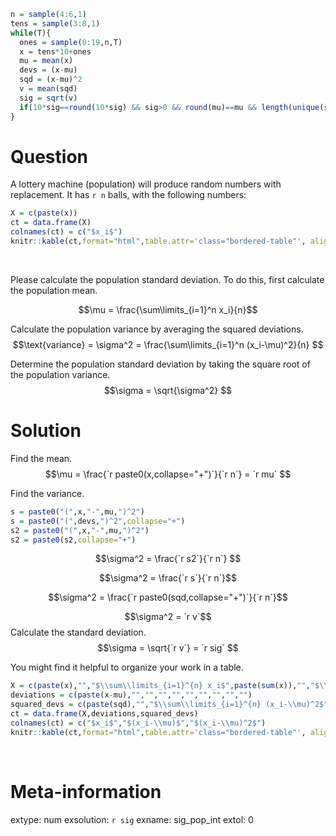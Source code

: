 ```r
n = sample(4:6,1)
tens = sample(3:8,1)
while(T){
  ones = sample(0:19,n,T)
  x = tens*10+ones
  mu = mean(x)
  devs = (x-mu)
  sqd = (x-mu)^2
  v = mean(sqd)
  sig = sqrt(v)
  if(10*sig==round(10*sig) && sig>0 && round(mu)==mu && length(unique(sqd))>1){break}
}
```

Question
========

<style type="text/css" rel="stylesheet">
.bordered-table {
    border-collapse: collapse;
    border-spacing: 0;
    border:2px solid #000000;
}
.bordered-table th {
    border:2px solid #000000;
    padding: 4px;
}
.bordered-table td{
    border:2px solid #000000;
    padding: 4px;
}
</style>

A lottery machine (population) will produce random numbers with replacement. It has `r n` balls, with the following numbers:

```r
X = c(paste(x))
ct = data.frame(X)
colnames(ct) = c("$x_i$")
knitr::kable(ct,format="html",table.attr='class="bordered-table"', align = "cccc",row.names=F)
```
\


Please calculate the population standard deviation. To do this, first calculate the population mean.

$$\mu = \frac{\sum\limits_{i=1}^n x_i}{n}$$

Calculate the population variance by averaging the squared deviations.
$$\text{variance} = \sigma^2 = \frac{\sum\limits_{i=1}^n (x_i-\mu)^2}{n} $$

Determine the population standard deviation by taking the square root of the population variance.
$$\sigma = \sqrt{\sigma^2} $$


Solution
========

<style type="text/css" rel="stylesheet">
.bordered-table {
    border-collapse: collapse;
    border-spacing: 0;
    border:2px solid #000000;
}
.bordered-table th {
    border:2px solid #000000;
    padding: 4px;
}
.bordered-table td{
    border:2px solid #000000;
    padding: 4px;
}
</style>

Find the mean.
$$\mu = \frac{`r paste0(x,collapse="+")`}{`r n`} = `r mu` $$

Find the variance.

```r
s = paste0("(",x,"-",mu,")^2")
s = paste0("(",devs,")^2",collapse="+")
s2 = paste0("(",x,"-",mu,")^2")
s2 = paste0(s2,collapse="+")
```

$$\sigma^2 = \frac{`r s2`}{`r n`} $$

$$\sigma^2 = \frac{`r s`}{`r n`}$$

$$\sigma^2 = \frac{`r paste0(sqd,collapse="+")`}{`r n`}$$

$$\sigma^2 = `r v`$$
Calculate the standard deviation.
$$\sigma = \sqrt{`r v`} = `r sig` $$


You might find it helpful to organize your work in a table.

```r
X = c(paste(x),"","$\\sum\\limits_{i=1}^{n} x_i$",paste(sum(x)),"","$\\mu$",paste(mean(x)),"","","")
deviations = c(paste(x-mu),"","","","","","","","","")
squared_devs = c(paste(sqd),"","$\\sum\\limits_{i=1}^{n} (x_i-\\mu)^2$",paste(sum(sqd)),"","$\\sigma^2$",paste(mean(sqd)),"","$\\sigma$",paste(sig))
ct = data.frame(X,deviations,squared_devs)
colnames(ct) = c("$x_i$","$(x_i-\\mu)$","$(x_i-\\mu)^2$")
knitr::kable(ct,format="html",table.attr='class="bordered-table"', align = "cccc",row.names=F)
```
\

Meta-information
================
extype: num
exsolution: `r sig`
exname: sig_pop_int
extol: 0
